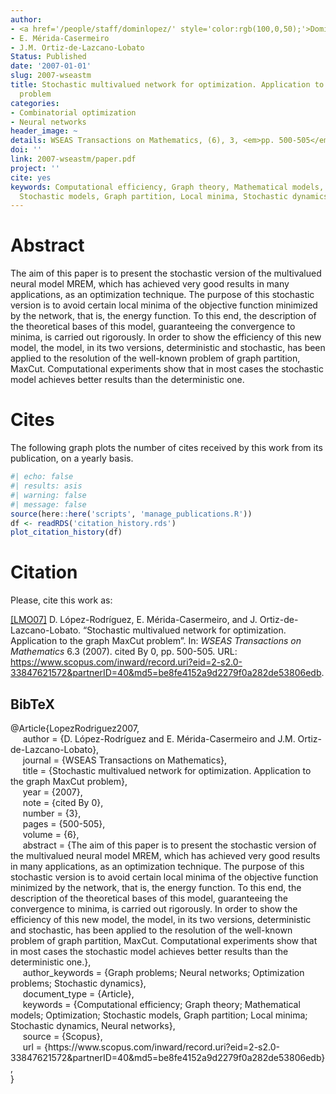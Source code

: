 ```yaml
---
author:
- <a href='/people/staff/dominlopez/' style='color:rgb(100,0,50);'>Domingo López Rodríguez</a>
- E. Mérida-Casermeiro
- J.M. Ortiz-de-Lazcano-Lobato
Status: Published
date: '2007-01-01'
slug: 2007-wseastm
title: Stochastic multivalued network for optimization. Application to the graph MaxCut
  problem
categories:
- Combinatorial optimization
- Neural networks
header_image: ~
details: WSEAS Transactions on Mathematics, (6), 3, <em>pp. 500-505</em>
doi: ''
link: 2007-wseastm/paper.pdf
project: ''
cite: yes
keywords: Computational efficiency, Graph theory, Mathematical models, Optimization,
  Stochastic models, Graph partition, Local minima, Stochastic dynamics, Neural networks
---
```



# Abstract


The aim of this paper is to present the stochastic version of the multivalued neural model MREM, which has achieved very good results in many applications, as an optimization technique. The purpose of this stochastic version is to avoid certain local minima of the objective function minimized by the network, that is, the energy function. To this end, the description of the theoretical bases of this model, guaranteeing the convergence to minima, is carried out rigorously. In order to show the efficiency of this new model, the model, in its two versions, deterministic and stochastic, has been applied to the resolution of the well-known problem of graph partition, MaxCut. Computational experiments show that in most cases the stochastic model achieves better results than the deterministic one.





# Cites

The following graph plots the number of cites received by this work from its publication, on a yearly basis.

```r
#| echo: false
#| results: asis
#| warning: false
#| message: false
source(here::here('scripts', 'manage_publications.R'))
df <- readRDS('citation_history.rds')
plot_citation_history(df)
```


# Citation
Please, cite this work as:


<a name=bib-LopezRodriguez2007></a>[[LMO07]](#cite-LopezRodriguez2007) D. López-Rodríguez, E. Mérida-Casermeiro, and J. Ortiz-de-Lazcano-Lobato. “Stochastic multivalued network for optimization. Application to the graph MaxCut problem”. In: _WSEAS Transactions on Mathematics_ 6.3 (2007). cited By 0, pp. 500-505. URL: [https://www.scopus.com/inward/record.uri?eid=2-s2.0-33847621572&partnerID=40&md5=be8fe4152a9d2279f0a282de53806edb](https://www.scopus.com/inward/record.uri?eid=2-s2.0-33847621572&partnerID=40&md5=be8fe4152a9d2279f0a282de53806edb).

::: {.callout-note appearance="minimal" collapse=true}

## BibTeX

@Article{LopezRodriguez2007,<br>&nbsp;&nbsp;&nbsp;&nbsp;  author = {D. López-Rodríguez and E. Mérida-Casermeiro and J.M. Ortiz-de-Lazcano-Lobato},<br>&nbsp;&nbsp;&nbsp;&nbsp;  journal = {WSEAS Transactions on Mathematics},<br>&nbsp;&nbsp;&nbsp;&nbsp;  title = {Stochastic multivalued network for optimization. Application to the graph MaxCut problem},<br>&nbsp;&nbsp;&nbsp;&nbsp;  year = {2007},<br>&nbsp;&nbsp;&nbsp;&nbsp;  note = {cited By 0},<br>&nbsp;&nbsp;&nbsp;&nbsp;  number = {3},<br>&nbsp;&nbsp;&nbsp;&nbsp;  pages = {500-505},<br>&nbsp;&nbsp;&nbsp;&nbsp;  volume = {6},<br>&nbsp;&nbsp;&nbsp;&nbsp;  abstract = {The aim of this paper is to present the stochastic version of the multivalued neural model MREM, which has achieved very good results in many applications, as an optimization technique. The purpose of this stochastic version is to avoid certain local minima of the objective function minimized by the network, that is, the energy function. To this end, the description of the theoretical bases of this model, guaranteeing the convergence to minima, is carried out rigorously. In order to show the efficiency of this new model, the model, in its two versions, deterministic and stochastic, has been applied to the resolution of the well-known problem of graph partition, MaxCut. Computational experiments show that in most cases the stochastic model achieves better results than the deterministic one.},<br>&nbsp;&nbsp;&nbsp;&nbsp;  author_keywords = {Graph problems; Neural networks; Optimization problems; Stochastic dynamics},<br>&nbsp;&nbsp;&nbsp;&nbsp;  document_type = {Article},<br>&nbsp;&nbsp;&nbsp;&nbsp;  keywords = {Computational efficiency; Graph theory; Mathematical models; Optimization; Stochastic models, Graph partition; Local minima; Stochastic dynamics, Neural networks},<br>&nbsp;&nbsp;&nbsp;&nbsp;  source = {Scopus},<br>&nbsp;&nbsp;&nbsp;&nbsp;  url = {https://www.scopus.com/inward/record.uri?eid=2-s2.0-33847621572&partnerID=40&md5=be8fe4152a9d2279f0a282de53806edb},<br>}

:::


